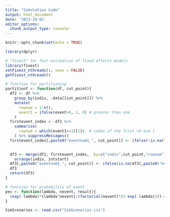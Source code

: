 ```yaml
---
title: "Simulation Code"
output: html_document
date: '2023-10-02'
editor_options: 
  chunk_output_type: console
---
```


```r
knitr::opts_chunk$set(echo = TRUE)
```

```r
library(dplyr)

# "fixest" for fast estimation of fixed effects models
library(fixest)
setFixest_nthreads(1, save = FALSE)
getFixest_nthreads()
```

```r
# function for partitioning
partitionf <- function(df, cut_point){
  df2 <- df %>%
    group_by(indiv, .data[[cut_point]]) %>%
    mutate(
      rownum = 1:n(),
      eventI = ifelse(event>0, 1, 0) # greater than one
    )
  firstevent_index <- df2 %>% 
    summarise(
      rownum = which(eventI==1)[1]#, # index of the first >0 eve t
    ) %>% suppressMessages()
  firstevent_index[,paste0("eventnum1_", cut_point)] <- ifelse(!is.na(firstevent_index$rownum), 1, 0)

  
  df3 <- merge(df2, firstevent_index,  by=c("indiv",cut_point,"rownum"), all.x= TRUE) %>%
    arrange(indiv, intstart)
  df3[,paste0("eventnum1_", cut_point)] <- ifelse(is.na(df3[,paste0("eventnum1_", cut_point)]), 0, df3[,paste0("eventnum1_", cut_point)])
  df3
  return(df3)
}

# function for probability of event
pev <- function(lambda, nevent, result){
  (exp(-lambda)*(lambda^nevent)/(factorial(nevent)*(1-exp(-lambda))))-result
}
```

```r
SimScenarios <- read.csv("SimScenarios.csv")
```

```r

```

